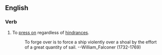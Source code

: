 ==English==

===Verb===
{{en-verb|inf=[[forge]] [[over]]|forges over|forging over|forged over}}

# {{nautical}} To [[press on]] regardless of [[hindrance]]s.
#: To forge over is to force a ship violently over a shoal by the effort of a great quantity of sail. --William_Falconer (1732-1769)